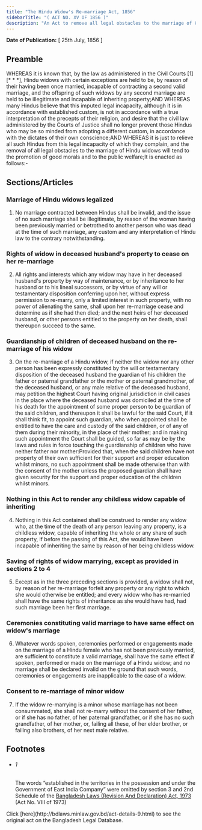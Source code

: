 ```yaml
---
title: "The Hindu Widow's Re-marriage Act, 1856"
sidebarTitle: "( ACT NO. XV OF 1856 )"
description: "An Act to remove all legal obstacles to the marriage of Hindu Widows."
---
```


**Date of Publication:** [ 25th July, 1856 ]

## Preamble

WHEREAS it is known that, by the law as administered in the Civil Courts [1][\* \* \*], Hindu widows with certain exceptions are held to be, by reason of their having been once married, incapable of contracting a second valid marriage, and the offspring of such widows by any second marriage are held to be illegitimate and incapable of inheriting property;AND WHEREAS many Hindus believe that this imputed legal incapacity, although it is in accordance with established custom, is not in accordance with a true interpretation of the precepts of their religion, and desire that the civil law administered by the Courts of Justice shall no longer prevent those Hindus who may be so minded from adopting a different custom, in accordance with the dictates of their own conscience;AND WHEREAS it is just to relieve all such Hindus from this legal incapacity of which they complain, and the removal of all legal obstacles to the marriage of Hindu widows will tend to the promotion of good morals and to the public welfare;It is enacted as follows:-

## Sections/Articles

### Marriage of Hindu widows legalized

1. No marriage contracted between Hindus shall be invalid, and the issue of no such marriage shall be illegitimate, by reason of the woman having been previously married or betrothed to another person who was dead at the time of such marriage, any custom and any interpretation of Hindu law to the contrary notwithstanding.

### Rights of widow in deceased husband's property to cease on her re-marriage

2. All rights and interests which any widow may have in her deceased husband's property by way of maintenance, or by inheritance to her husband or to his lineal successors, or by virtue of any will or testamentary disposition conferring upon her, without express permission to re-marry, only a limited interest in such property, with no power of alienating the same, shall upon her re-marriage cease and determine as if she had then died; and the next heirs of her deceased husband, or other persons entitled to the property on her death, shall thereupon succeed to the same.

### Guardianship of children of deceased husband on the re-marriage of his widow

3. On the re-marriage of a Hindu widow, if neither the widow nor any other person has been expressly constituted by the will or testamentary disposition of the deceased husband the guardian of his children the father or paternal grandfather or the mother or paternal grandmother, of the deceased husband, or any male relative of the deceased husband, may petition the highest Court having original jurisdiction in civil cases in the place where the deceased husband was domiciled at the time of his death for the appointment of some proper person to be guardian of the said children, and thereupon it shall be lawful for the said Court, if it shall think fit, to appoint such guardian, who when appointed shall be entitled to have the care and custody of the said children, or of any of them during their minority, in the place of their mother; and in making such appointment the Court shall be guided, so far as may be by the laws and rules in force touching the guardianship of children who have neither father nor mother:Provided that, when the said children have not property of their own sufficient for their support and proper education whilst minors, no such appointment shall be made otherwise than with the consent of the mother unless the proposed guardian shall have given security for the support and proper education of the children whilst minors.

### Nothing in this Act to render any childless widow capable of inheriting

4. Nothing in this Act contained shall be construed to render any widow who, at the time of the death of any person leaving any property, is a childless widow, capable of inheriting the whole or any share of such property, if before the passing of this Act, she would have been incapable of inheriting the same by reason of her being childless widow.

### Saving of rights of widow marrying, except as provided in sections 2 to 4

5. Except as in the three preceding sections is provided, a widow shall not, by reason of her re-marriage forfeit any property or any right to which she would otherwise be entitled; and every widow who has re-married shall have the same rights of inheritance as she would have had, had such marriage been her first marriage.

### Ceremonies constituting valid marriage to have same effect on widow's marriage

6. Whatever words spoken, ceremonies performed or engagements made on the marriage of a Hindu female who has not been previously married, are sufficient to constitute a valid marriage, shall have the same effect if spoken, performed or made on the marriage of a Hindu widow; and no marriage shall be declared invalid on the ground that such words, ceremonies or engagements are inapplicable to the case of a widow.

### Consent to re-marriage of minor widow

7. If the widow re-marrying is a minor whose marriage has not been consummated, she shall not re-marry without the consent of her father, or if she has no father, of her paternal grandfather, or if she has no such grandfather, of her mother, or, failing all these, of her elder brother, or failing also brothers, of her next male relative.

## Footnotes

- ###### 1

  The words “established in the territories in the possession and under the Government of East India Company” were omitted by section 3 and 2nd Schedule of the [Bangladesh Laws (Revision And Declaration) Act, 1973](/laws/volume-17/act-430 "Bangladesh Laws (Revision And Declaration) Act, 1973") (Act No. VIII of 1973)

<Note>
  Click [here](http://bdlaws.minlaw.gov.bd/act-details-9.html) to see the original act on the Bangladesh Legal Database.
</Note>
